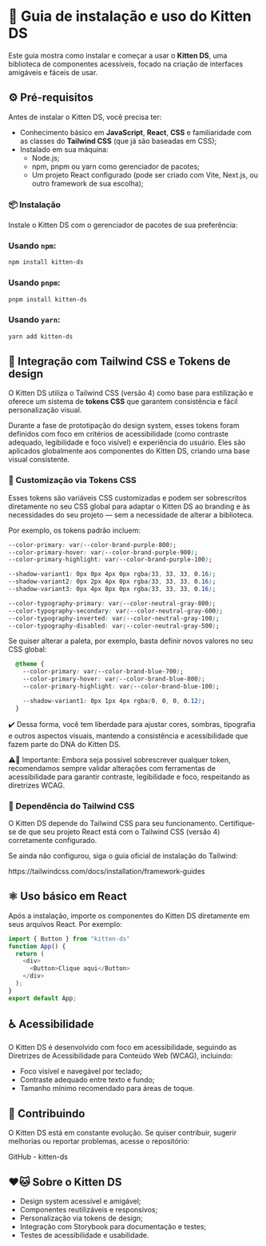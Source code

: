 
<Meta title="Guia de instalação e uso" />

# 🐾 Guia de instalação e uso do Kitten DS

Este guia mostra como instalar e começar a usar o **Kitten DS**, uma biblioteca de componentes acessíveis, focado na criação de interfaces amigáveis e fáceis de usar. 

## ⚙️ Pré-requisitos

Antes de instalar o Kitten DS, você precisa ter:

- Conhecimento básico em **JavaScript**, **React**, **CSS** e familiaridade com as classes do **Tailwind CSS** (que já são baseadas em CSS);
- Instalado em sua máquina:
  - <Link target="_blank" className="sb-unstyled text-sm" href="https://nodejs.org">Node.js</Link>;
  - <Link target="_blank" className="sb-unstyled text-sm" href="https://www.npmjs.com">npm</Link>, <Link target="_blank" className="sb-unstyled text-sm" href="https://pnpm.io">pnpm</Link> ou <Link target="_blank" className="sb-unstyled text-sm" href="https://yarnpkg.com">yarn</Link> como gerenciador de pacotes;
  - Um projeto React configurado (pode ser criado com <Link target="_blank" className="sb-unstyled text-sm" href="https://vitejs.dev">Vite</Link>, <Link target="_blank" className="sb-unstyled text-sm" href="https://nextjs.org">Next.js</Link>, ou outro framework de sua escolha);

### 📦 Instalação

Instale o Kitten DS com o gerenciador de pacotes de sua preferência:

### Usando `npm`:

```bash
npm install kitten-ds
```
### Usando `pnpm`:

```bash
pnpm install kitten-ds
```

### Usando `yarn`:

```bash
yarn add kitten-ds
```

## 🎨 Integração com Tailwind CSS e Tokens de design

O Kitten DS utiliza o Tailwind CSS (versão 4) como base para estilização e oferece um sistema de **tokens CSS** que garantem consistência e fácil personalização visual.

Durante a fase de prototipação do design system, esses tokens foram definidos com foco em critérios de acessibilidade (como contraste adequado, legibilidade e foco visível) e experiência do usuário. Eles são aplicados globalmente aos componentes do Kitten DS, criando uma base visual consistente.

### 🎯 Customização via Tokens CSS

Esses tokens são variáveis CSS customizadas e podem ser sobrescritos diretamente no seu CSS global para adaptar o Kitten DS ao branding e às necessidades do seu projeto — sem a necessidade de alterar a biblioteca.

Por exemplo, os tokens padrão incluem:

```css
--color-primary: var(--color-brand-purple-800);
--color-primary-hover: var(--color-brand-purple-900);
--color-primary-highlight: var(--color-brand-purple-100);

--shadow-variant1: 0px 0px 4px 0px rgba(33, 33, 33, 0.16);
--shadow-variant2: 0px 2px 4px 0px rgba(33, 33, 33, 0.16);
--shadow-variant3: 0px 4px 8px 0px rgba(33, 33, 33, 0.16);

--color-typography-primary: var(--color-neutral-gray-800);
--color-typography-secondary: var(--color-neutral-gray-600);
--color-typography-inverted: var(--color-neutral-gray-100);
--color-typography-disabled: var(--color-neutral-gray-500);
```

Se quiser alterar a paleta, por exemplo, basta definir novos valores no seu CSS global:

```css
  @theme {
    --color-primary: var(--color-brand-blue-700);
    --color-primary-hover: var(--color-brand-blue-800);
    --color-primary-highlight: var(--color-brand-blue-100);

    --shadow-variant1: 0px 1px 4px rgba(0, 0, 0, 0.12);
  }
```

✔️ Dessa forma, você tem liberdade para ajustar cores, sombras, tipografia e outros aspectos visuais, mantendo a consistência e acessibilidade que fazem parte do DNA do Kitten DS.

⚠️🔧 Importante: Embora seja possível sobrescrever qualquer token, recomendamos sempre validar alterações com ferramentas de acessibilidade para garantir contraste, legibilidade e foco, respeitando as diretrizes WCAG.

### 🚀 Dependência do Tailwind CSS

O Kitten DS depende do Tailwind CSS para seu funcionamento. Certifique-se de que seu projeto React está com o Tailwind CSS (versão 4) corretamente configurado.

Se ainda não configurou, siga o guia oficial de instalação do Tailwind:

<Link target="_blank" className="sb-unstyled text-sm" href="https://tailwindcss.com/docs/installation/framework-guides">https://tailwindcss.com/docs/installation/framework-guides</Link>

## ⚛️ Uso básico em React

Após a instalação, importe os componentes do Kitten DS diretamente em seus arquivos React. Por exemplo:

```javascript
import { Button } from "kitten-ds"
function App() {
  return (
    <div>
      <Button>Clique aqui</Button>
    </div>
  );
}
export default App;
```

## ♿ Acessibilidade

O Kitten DS é desenvolvido com foco em acessibilidade, seguindo as Diretrizes de Acessibilidade para Conteúdo Web (WCAG), incluindo:

- Foco visível e navegável por teclado;
- Contraste adequado entre texto e fundo;
- Tamanho mínimo recomendado para áreas de toque.

## 🤝 Contribuindo

O Kitten DS está em constante evolução. Se quiser contribuir, sugerir melhorias ou reportar problemas, acesse o repositório:

<Link target="_blank" className="sb-unstyled text-sm" href="https://github.com/gabyrodrigues/kitten-ds">GitHub - kitten-ds</Link>

## ❤️🐱 Sobre o Kitten DS

- Design system acessível e amigável;
- Componentes reutilizáveis e responsivos;
- Personalização via tokens de design;
- Integração com Storybook para documentação e testes;
- Testes de acessibilidade e usabilidade.
